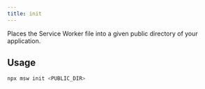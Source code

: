```yaml
---
title: init
---
```


Places the Service Worker file into a given public directory of your application.

## Usage

```bash
npx msw init <PUBLIC_DIR>
```


<PublicDirSnippet />
